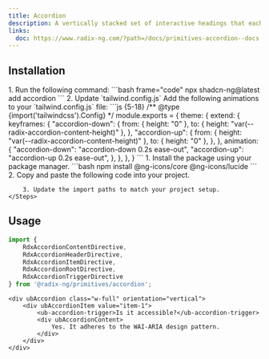 ```yaml
---
title: Accordion
description: A vertically stacked set of interactive headings that each reveal a section of content.
links:
  doc: https://www.radix-ng.com/?path=/docs/primitives-accordion--docs
---
```


<ComponentPreview
  name="accordion-demo"
  class="[&_.preview>[data-orientation=vertical]]:sm:max-w-[70%]"
/>

## Installation

<Tabs>
  <TabItem label="CLI">
    <Steps>
        1. Run the following command:
            ```bash frame="code"
            npx shadcn-ng@latest add accordion
            ```
        2. Update `tailwind.config.js`
            Add the following animations to your `tailwind.config.js` file:
            ```js {5-18}
            /** @type {import('tailwindcss').Config} */
            module.exports = {
                theme: {
                    extend: {
                        keyframes: {
                            "accordion-down": {
                                from: { height: "0" },
                                to: { height: "var(--radix-accordion-content-height)" },
                            },
                            "accordion-up": {
                                from: { height: "var(--radix-accordion-content-height)" },
                                to: { height: "0" },
                            },
                        },
                        animation: {
                            "accordion-down": "accordion-down 0.2s ease-out",
                            "accordion-up": "accordion-up 0.2s ease-out",
                        },
                    },
                },
            }
            ```
    </Steps>
  </TabItem>

  <TabItem label="Manual">
    <Steps>
        1. Install the package using your package manager.
            ```bash
            npm install @ng-icons/core @ng-icons/lucide
            ```
        2. Copy and paste the following code into your project.
            <ComponentSource name="accordion" />

        3. Update the import paths to match your project setup.
    </Steps>

  </TabItem>
</Tabs>

## Usage

```ts
import {
    RdxAccordionContentDirective,
    RdxAccordionHeaderDirective,
    RdxAccordionItemDirective,
    RdxAccordionRootDirective,
    RdxAccordionTriggerDirective
} from '@radix-ng/primitives/accordion';
```

```angular-html
<div ubAccordion class="w-full" orientation="vertical">
    <div ubAccordionItem value="item-1">
        <ub-accordion-trigger>Is it accessible?</ub-accordion-trigger>
        <div ubAccordionContent>
            Yes. It adheres to the WAI-ARIA design pattern.
        </div>
    </div>
</div>
```
